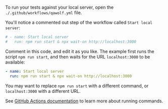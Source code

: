 
<CiTabs>
<TabItem value="github">

To run your tests against your local server, open the `./.github/workflows/qawolf.yml` file.

You'll notice a commented out step of the workflow called `Start local server`:

```yaml
# - name: Start local server
#   run: npm run start & npx wait-on http://localhost:3000
```

Comment in this code, and edit it as you like. The example first runs the script `npm run start`, and then waits for the URL `localhost:3000` to be available:

```yaml
- name: Start local server
  run: npm run start & npx wait-on http://localhost:3000
```

You may want to replace `npm run start` with a different command, or `localhost:3000` with a different URL.

See [GitHub Actions documentation](https://help.github.com/en/actions/automating-your-workflow-with-github-actions/workflow-syntax-for-github-actions#jobsjob_idstepsrun) to learn more about running commands.

</TabItem>
</CiTabs>

